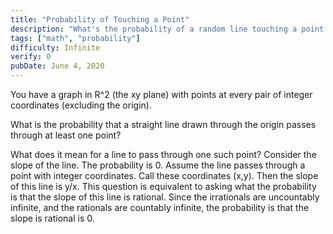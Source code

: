 ```yaml
---
title: "Probability of Touching a Point"
description: "What's the probability of a random line touching a point on a grid?"
tags: ["math", "probability"]
difficulty: Infinite
verify: 0
pubDate: June 4, 2020
---
```



You have a graph in R^2 (the xy plane) with points at every pair of integer coordinates
(excluding the origin).

What is the probability that a straight line drawn through the origin passes
through at least one point?

<Hint>
What does it mean for a line to pass through one such point?
</Hint>
<Hint>
Consider the slope of the line.
</Hint>

<Solution>
The probability is 0. Assume the line passes through a point with integer
coordinates. Call these coordinates (x,y). Then the slope of this line is
y/x. This question is equivalent to asking what the probability is that the
slope of this line is rational. Since the irrationals are uncountably infinite,
and the rationals are countably infinite, the probability is that the slope is
rational is 0.
</Solution>
